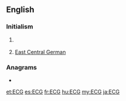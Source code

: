 ==English==

===Initialism===
{{rfc-header|Initialism}}
{{en-initialism}}

# {{lb|en|cardiology}} {{initialism of|electrocardiogram|lang=en}}
# [[East Central German]]

===Anagrams===
* {{l|en|GCE}}

[[et:ECG]]
[[es:ECG]]
[[fr:ECG]]
[[hu:ECG]]
[[my:ECG]]
[[ja:ECG]]